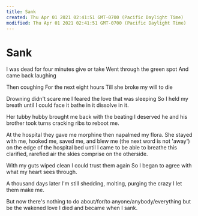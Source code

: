 ```yaml
---
title: Sank
created: Thu Apr 01 2021 02:41:51 GMT-0700 (Pacific Daylight Time)
modified: Thu Apr 01 2021 02:41:51 GMT-0700 (Pacific Daylight Time)
---
```

# Sank

I was dead for four minutes give or take
Went through the green spot
And came back laughing

Then coughing
For the next eight hours
Till she broke my will to die

Drowning didn't scare me
I feared the love that was sleeping
So I held my breath
until I could face it
bathe in it
dissolve in it.

Her tubby hubby brought me back
with the beating I deserved
he and his brother took turns
cracking ribs to reboot me.

At the hospital they gave me morphine
then napalmed my flora.
She stayed with me, hooked me,
saved me, and blew me
(the next word is not 'away')
on the edge of the hospital bed
until I came to be able to breathe
this clarified, rarefied air
the skies comprise on the otherside.

With my guts wiped clean
I could trust them again
So I began to agree
with what my heart sees through.

A thousand days later
I'm still shedding, molting, purging
the crazy I let them make me.

But now there's nothing to do
about/for/to
anyone/anybody/everything
but be the wakened love
I died and became
when I sank.